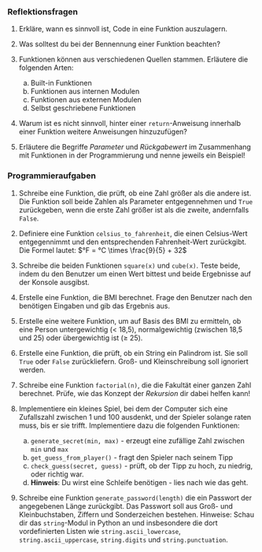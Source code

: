 ### Reflektionsfragen

1.  Erkläre, wann es sinnvoll ist, Code in eine Funktion auszulagern.

2.  Was solltest du bei der Bennennung einer Funktion beachten?

3.  Funktionen können aus verschiedenen Quellen stammen. Erläutere die folgenden Arten:
     a.  Built-in Funktionen
     b.  Funktionen aus internen Modulen
     c.  Funktionen aus externen Modulen
     d.  Selbst geschriebene Funktionen

4.  Warum ist es nicht sinnvoll, hinter einer `return`-Anweisung innerhalb einer Funktion weitere Anweisungen hinzuzufügen?

5.  Erläutere die Begriffe *Parameter* und *Rückgabewert* im Zusammenhang mit Funktionen in der Programmierung und nenne jeweils ein Beispiel!


### Programmieraufgaben

1.  Schreibe eine Funktion, die prüft, ob eine Zahl größer als die andere ist. Die Funktion soll beide Zahlen als Parameter entgegennehmen und `True` zurückgeben, wenn die erste Zahl größer ist als die zweite, andernfalls `False`.

2.  Definiere eine Funktion `celsius_to_fahrenheit`, die einen Celsius-Wert entgegennimmt und den entsprechenden Fahrenheit-Wert zurückgibt. Die Formel lautet: $°F = °C \times \frac{9}{5} + 32$

3.  Schreibe die beiden Funktionen `square(x)` und `cube(x)`. Teste beide, indem du den Benutzer um einen Wert bittest und beide Ergebnisse auf der Konsole ausgibst.

4.  Erstelle eine Funktion, die BMI berechnet. Frage den Benutzer nach den benötigen Eingaben und gib das Ergebnis aus.

5.  Erstelle eine weitere Funktion, um auf Basis des BMI zu ermitteln, ob eine Person untergewichtig (< 18,5), normalgewichtig (zwischen 18,5 und 25) oder übergewichtig ist (≥ 25).

6.  Erstelle eine Funktion, die prüft, ob ein String ein Palindrom ist. Sie soll `True` oder `False` zurückliefern. Groß- und Kleinschreibung soll ignoriert werden.

7.  Schreibe eine Funktion `factorial(n)`, die die Fakultät einer ganzen Zahl berechnet. Prüfe, wie das Konzept der *Rekursion* dir dabei helfen kann!

8.  Implementiere ein kleines Spiel, bei dem der Computer sich eine Zufallszahl zwischen 1 und 100 ausdenkt, und der Spieler solange raten muss, bis er sie trifft. Implementiere dazu die folgenden Funktionen: 
     a.  `generate_secret(min, max)` - erzeugt eine zufällige Zahl zwischen `min` und `max`
     b.  `get_guess_from_player()` - fragt den Spieler nach seinem Tipp
     c.  `check_guess(secret, guess)` - prüft, ob der Tipp zu hoch, zu niedrig, oder richtig war.
     d.  **Hinweis**: Du wirst eine Schleife benötigen - lies nach wie das geht.

9.  Schreibe eine Funktion `generate_password(length)` die ein Passwort der angegebenen Länge zurückgibt. Das Passwort soll aus Groß- und Kleinbuchstaben, Ziffern und Sonderzeichen bestehen. Hinweise: Schau dir das `string`-Modul in Python an und insbesondere die dort vordefinierten Listen wie `string.ascii_lowercase`, `string.ascii_uppercase`, `string.digits` und `string.punctuation`.





